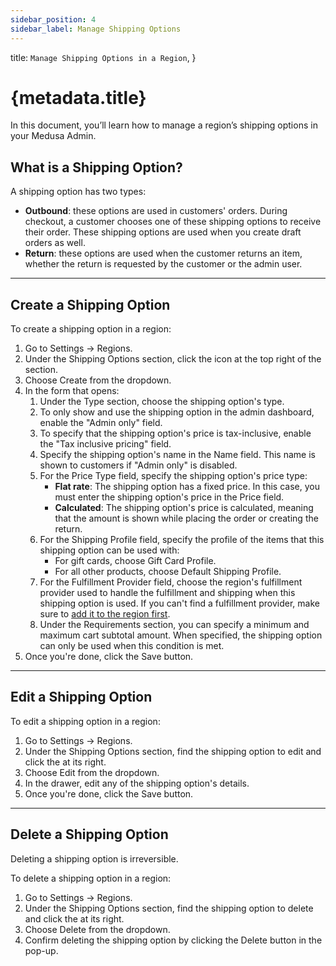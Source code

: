 ```yaml
---
sidebar_position: 4
sidebar_label: Manage Shipping Options
---
```



  title: `Manage Shipping Options in a Region`,
}

# {metadata.title}

In this document, you’ll learn how to manage a region’s shipping options in your Medusa Admin.

## What is a Shipping Option?

A shipping option has two types:

- **Outbound**: these options are used in customers' orders. During checkout, a customer chooses one of these shipping options to receive their order. These shipping options are used when you create draft orders as well.
- **Return**: these options are used when the customer returns an item, whether the return is requested by the customer or the admin user.

---

## Create a Shipping Option

To create a shipping option in a region:

1. Go to Settings → Regions.
2. Under the Shipping Options section, click the <InlineIcon Icon={EllipsisHorizontal} alt="three-dots" /> icon at the top right of the section.
3. Choose Create from the dropdown.
4. In the form that opens:
    1. Under the Type section, choose the shipping option's type.
    2. To only show and use the shipping option in the admin dashboard, enable the "Admin only" field.
    3. To specify that the shipping option's price is tax-inclusive, enable the "Tax inclusive pricing" field.
    4. Specify the shipping option's name in the Name field. This name is shown to customers if "Admin only" is disabled.
    5. For the Price Type field, specify the shipping option's price type:
        - **Flat rate**: The shipping option has a fixed price. In this case, you must enter the shipping option's price in the Price field.
        - **Calculated**: The shipping option's price is calculated, meaning that the amount is shown while placing the order or creating the return.
    6. For the Shipping Profile field, specify the profile of the items that this shipping option can be used with:
        - For gift cards, choose Gift Card Profile.
        - For all other products, choose Default Shipping Profile.
    7. For the Fulfillment Provider field, choose the region's fulfillment provider used to handle the fulfillment and shipping when this shipping option is used. If you can't find a fulfillment provider, make sure to [add it to the region first](../providers/page.mdx).
    8. Under the Requirements section, you can specify a minimum and maximum cart subtotal amount. When specified, the shipping option can only be used when this condition is met.
5. Once you're done, click the Save button.

---

## Edit a Shipping Option

To edit a shipping option in a region:

1. Go to Settings → Regions.
2. Under the Shipping Options section, find the shipping option to edit and click the <InlineIcon Icon={EllipsisHorizontal} alt="three-dots" /> at its right.
3. Choose Edit from the dropdown.
4. In the drawer, edit any of the shipping option's details.
5. Once you're done, click the Save button.

---

## Delete a Shipping Option

<Note type="warning">

Deleting a shipping option is irreversible.

</Note>

To delete a shipping option in a region:

1. Go to Settings → Regions.
2. Under the Shipping Options section, find the shipping option to delete and click the <InlineIcon Icon={EllipsisHorizontal} alt="three-dots" /> at its right.
3. Choose Delete from the dropdown.
4. Confirm deleting the shipping option by clicking the Delete button in the pop-up.
